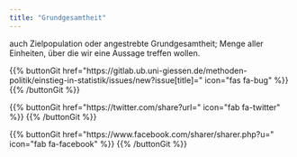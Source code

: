```yaml
---
title: "Grundgesamtheit"
---
```


auch Zielpopulation oder angestrebte Grundgesamtheit; Menge aller Einheiten, über die wir eine Aussage treffen wollen.

{{% buttonGit href=\"https\:\/\/gitlab.ub.uni-giessen.de\/methoden-politik\/einstieg-in-statistik\/issues\/new?issue[title]=\" icon=\"fas fa-bug\" %}} {{% /buttonGit %}} 

{{% buttonGit href=\"https\:\/\/twitter.com\/share?url=\" icon=\"fab fa-twitter\" %}} {{% /buttonGit %}}

{{% buttonGit href=\"https\:\/\/www.facebook.com\/sharer\/sharer.php?u=\" icon=\"fab fa-facebook\" %}} {{% /buttonGit %}}
